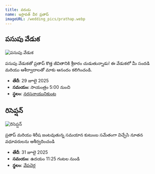 ```yaml
---
title: వరుడు
name: ఇస్లావత్ వీర ప్రతాప్
imageURL: /wedding_pics/prathap.webp
---
```


## పసుపు వేడుక

![పసుపు వేడుక](/wedding_pics/haldhi.webp)

పసుపు వేడుకతో ప్రతాప్ కొత్త జీవితానికి శ్రీకారం చుడుతున్నాడు! ఈ వేడుకలో మీ సందడి మరియు ఆశీర్వాదాలతో మాకు ఆనందం కలిగించండి.

- **తేదీ**: 29 జూలై 2025
- **సమయం**: సాయంత్రం 5:00 నుంచి
- **స్థలం**: [నరసనాయునికుంట](https://www.google.com/maps/place/16%C2%B032'55.2%22N+81%C2%B031'50.4%22E/@16.5486066,81.5302572,19.64z/data=!4m4!3m3!8m2!3d16.5486679!4d81.5306574?hl=en&entry=ttu&g_ep=EgoyMDI0MTExOS4yIKXMDSoASAFQAw%3D%3D)

## రిసెప్షన్‌

![రిసెప్షన్‌](/wedding_pics/reception.webp)

ప్రతాప్ మరియు శిరీష జంటవుతున్న సమయాన కుటుంబ సమేతంగా విచ్చేసి నూతన వధూవరులను ఆశీర్వదించండి

- **తేదీ**: 31 జూలై 2025
- **సమయం**: ఉదయం 11:25 గంటల నుండి
- **స్థలం**: [వేపచెర్ల](https://maps.app.goo.gl/7e22GKGDH5egDGeo7)

